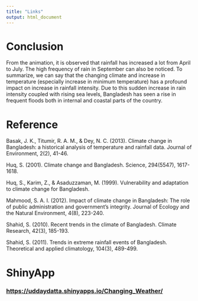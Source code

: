 ```yaml
---
title: "Links"
output: html_document
---
```


# Conclusion

From the animation, it is observed that rainfall has increased a lot from April to July. The high frequency of rain in September can also be noticed. To summarize, we can say that the changing climate and increase in temperature (especially increase in minimum temperature) has a profound impact on increase in rainfall intensity. Due to this sudden increase in rain intensity coupled with rising sea levels, Bangladesh has seen a rise in frequent floods both in internal and coastal parts of the country. 

# Reference

Basak, J. K., Titumir, R. A. M., & Dey, N. C. (2013). Climate change in Bangladesh: a historical analysis of temperature and rainfall data. Journal of Environment, 2(2), 41-46.

Huq, S. (2001). Climate change and Bangladesh. Science, 294(5547), 1617-1618.

Huq, S., Karim, Z., & Asaduzzaman, M. (1999). Vulnerability and adaptation to climate change for Bangladesh.

Mahmood, S. A. I. (2012). Impact of climate change in Bangladesh: The role of public administration and government’s integrity. Journal of Ecology and the Natural Environment, 4(8), 223-240.

Shahid, S. (2010). Recent trends in the climate of Bangladesh. Climate Research, 42(3), 185-193.

Shahid, S. (2011). Trends in extreme rainfall events of Bangladesh. Theoretical and applied climatology, 104(3), 489-499.


# ShinyApp
### [https://uddaydatta.shinyapps.io/Changing_Weather/](https://uddaydatta.shinyapps.io/Changing_Weather/)
